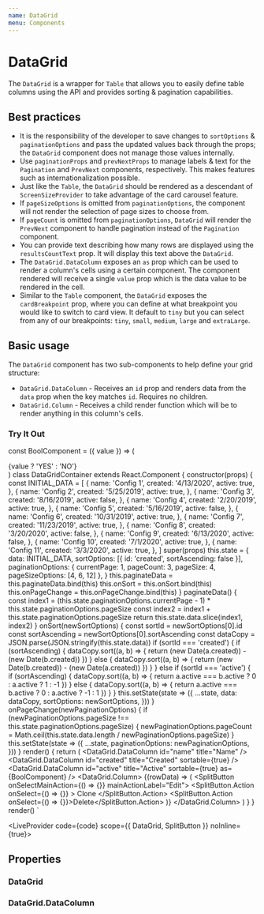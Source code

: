 ```yaml
---
name: DataGrid
menu: Components
---
```



# DataGrid

The `DataGrid` is a wrapper for `Table` that allows you to easily define table columns using the API and provides sorting & pagination capabilities.

## Best practices

- It is the responsibility of the developer to save changes to `sortOptions` & `paginationOptions` and pass the updated values back
  through the props; the `DataGrid` component does not manage those values internally.
- Use `paginationProps` and `prevNextProps` to manage labels & text for the `Pagination` and `PrevNext` components, respectively. This
  makes features such as internationalization possible.
- Just like the `Table`, the `DataGrid` should be rendered as a descendant of `ScreenSizeProvider` to take advantage of the card carousel feature.
- If `pageSizeOptions` is omitted from `paginationOptions`, the component will not render the selection of page sizes to choose from.
- If `pageCount` is omitted from `paginationOptions`, `DataGrid` will render the `PrevNext` component to handle pagination instead of the `Pagination` component.
- You can provide text describing how many rows are displayed using the `resultsCountText` prop. It will display this text above the `DataGrid`.
- The `DataGrid.DataColumn` exposes an `as` prop which can be used to render a column's cells using a certain component. The component rendered will
  receive a single `value` prop which is the data value to be rendered in the cell.
- Similar to the `Table` component, the `DataGrid` exposes the `cardBreakpoint` prop, where you can define at what breakpoint you would like to switch to card
  view. It default to `tiny` but you can select from any of our breakpoints: `tiny`, `small`, `medium`, `large` and `extraLarge`.

## Basic usage

The `DataGrid` component has two sub-components to help define your grid structure:
  - `DataGrid.DataColumn` - Receives an `id` prop and renders data from the `data` prop when the key matches `id`. Requires no children.
  - `DataGrid.Column` - Receives a child render function which will be to render anything in this column's cells.

### Try It Out

const BoolComponent = ({ value }) => (<div>{value ? 'YES' : 'NO'}</div>)
class DataGridContainer extends React.Component {
  constructor(props) {
    const INITIAL_DATA = [
      {
        name: 'Config 1',
        created: '4/13/2020',
        active: true,
      },
      {
        name: 'Config 2',
        created: '5/25/2019',
        active: true,
      },
      {
        name: 'Config 3',
        created: '8/16/2019',
        active: false,
      },
      {
        name: 'Config 4',
        created: '2/20/2019',
        active: true,
      },
      {
        name: 'Config 5',
        created: '5/16/2019',
        active: false,
      },
      {
        name: 'Config 6',
        created: '10/31/2019',
        active: true,
      },
      {
        name: 'Config 7',
        created: '11/23/2019',
        active: true,
      },
      {
        name: 'Config 8',
        created: '3/20/2020',
        active: false,
      },
      {
        name: 'Config 9',
        created: '6/13/2020',
        active: false,
      },
      {
        name: 'Config 10',
        created: '7/1/2020',
        active: true,
      },
      {
        name: 'Config 11',
        created: '3/3/2020',
        active: true,
      },
    ]
    super(props)
    this.state = {
      data: INITIAL_DATA,
      sortOptions: [{ id: 'created', sortAscending: false }],
      paginationOptions: { currentPage: 1, pageCount: 3, pageSize: 4, pageSizeOptions: [4, 6, 12] },
    }
    this.paginateData = this.paginateData.bind(this)
    this.onSort = this.onSort.bind(this)
    this.onPageChange = this.onPageChange.bind(this)
  }
  paginateData() {
    const index1 = (this.state.paginationOptions.currentPage - 1) * this.state.paginationOptions.pageSize
    const index2 = index1 + this.state.paginationOptions.pageSize
    return this.state.data.slice(index1, index2)
  }
  onSort(newSortOptions) {
    const sortId = newSortOptions[0].id
    const sortAscending = newSortOptions[0].sortAscending
    const dataCopy = JSON.parse(JSON.stringify(this.state.data))
    if (sortId === 'created') {
      if (sortAscending) {
        dataCopy.sort((a, b) => {
          return (new Date(a.created)) - (new Date(b.created))
        })
      } else {
        dataCopy.sort((a, b) => {
          return (new Date(b.created)) - (new Date(a.created))
        })
      }
    } else if (sortId === 'active') {
      if (sortAscending) {
        dataCopy.sort((a, b) => {
          return a.active === b.active ? 0 : a.active ? 1 : -1
        })
      } else {
        dataCopy.sort((a, b) => {
          return a.active === b.active ? 0 : a.active ? -1 : 1
        })
      }
    }
    this.setState(state => ({
      ...state,
      data: dataCopy,
      sortOptions: newSortOptions,
    }))
  }
  onPageChange(newPaginationOptions) {
    if (newPaginationOptions.pageSize !== this.state.paginationOptions.pageSize) {
      newPaginationOptions.pageCount = Math.ceil(this.state.data.length / newPaginationOptions.pageSize)
    }
    this.setState(state => ({
      ...state,
      paginationOptions: newPaginationOptions,
    }))
  }
  render() {
    return (
      <DataGrid
        data={this.paginateData()}
        paginationOptions={this.state.paginationOptions}
        sortOptions={this.state.sortOptions}
        onSort={this.onSort}
        onPageChange={this.onPageChange}
      >
        <DataGrid.DataColumn id="name" title="Name" />
        <DataGrid.DataColumn id="created" title="Created" sortable={true} />
        <DataGrid.DataColumn id="active" title="Active" sortable={true} as={BoolComponent} />
        <DataGrid.Column>
          {(rowData) => (
            <SplitButton onSelectMainAction={() => {}} mainActionLabel="Edit">
              <SplitButton.Action
                onSelect={() => {}}
              >
                Clone
              </SplitButton.Action>
              <SplitButton.Action onSelect={() => {}}>Delete</SplitButton.Action>
            </SplitButton>
          )}
        </DataGrid.Column>
      </DataGrid>
    )
  }
}
render(<DataGridContainer />)
`

<LiveProvider code={code} scope={{ DataGrid, SplitButton }} noInline={true}>
  <LiveEditor style={livePreviewStyle} />
  <LiveError />
  <LivePreview />
</LiveProvider>

## Properties

### DataGrid
<PropsTable of={DataGrid} />

### DataGrid.DataColumn
<PropsTable of={DataGrid} staticProp="DataColumn" />
